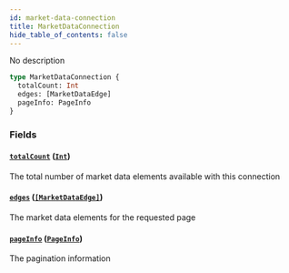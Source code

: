```yaml
---
id: market-data-connection
title: MarketDataConnection
hide_table_of_contents: false
---
```



No description

```graphql
type MarketDataConnection {
  totalCount: Int
  edges: [MarketDataEdge]
  pageInfo: PageInfo
}
```


### Fields

#### [`totalCount`](#) ([`Int`](/docs/testnet/graphql/scalars/int))

The total number of market data elements available with this connection


#### [`edges`](#) ([`[MarketDataEdge]`](/docs/testnet/graphql/objects/market-data-edge))

The market data elements for the requested page


#### [`pageInfo`](#) ([`PageInfo`](/docs/testnet/graphql/objects/page-info))

The pagination information




